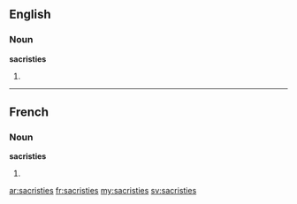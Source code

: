 ==English==

===Noun===
'''sacristies'''

# {{plural of|sacristy}}

----

==French==

===Noun===
'''sacristies''' {{f}}

# {{plural of|sacristie|lang=fr}}

[[ar:sacristies]]
[[fr:sacristies]]
[[my:sacristies]]
[[sv:sacristies]]